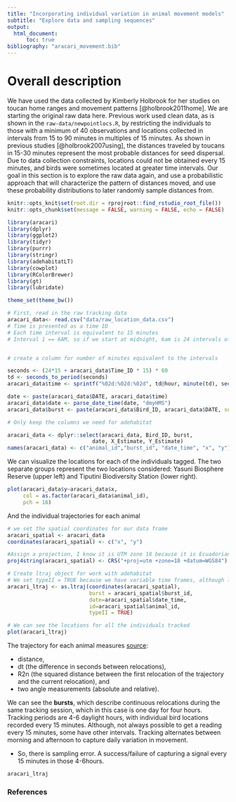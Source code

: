 ```yaml
---
title: "Incorporating individual variation in animal movement models"
subtitle: "Explore data and sampling sequences"
output:
  html_document:
      toc: true
bibliography: "aracari_movement.bib"
---
```


# Overall description 

We have used the data collected by Kimberly Holbrook for her studies on toucan home ranges and movement patterns [@holbrook2011home]. We are starting the original raw data here. Previous work used clean data, as is shown in the `raw-data/newpointlocs.R`, by restricting the individuals to those with a minimum of 40 observations and locations collected in intervals from 15 to 90 minutes in multiples of 15 minutes. As shown in previous studies [@holbrook2007using], the distances traveled by toucans in 15-30 minutes represent the most probable distances for seed dispersal. Due to data collection constraints, locations could not be obtained every 15 minutes, and birds were sometimes located at greater time intervals. Our goal in this section is to explore the raw data again, and use a probabilistic approach that will characterize the pattern of distances moved, and use these probability distributions to later randomly sample distances from.

```r
knitr::opts_knit$set(root.dir = rprojroot::find_rstudio_root_file())
knitr::opts_chunk$set(message = FALSE, warning = FALSE, echo = FALSE)
```

```r
library(aracari)
library(dplyr)
library(ggplot2)
library(tidyr)
library(purrr)
library(stringr)
library(adehabitatLT)
library(cowplot)
library(RColorBrewer)
library(gt)
library(lubridate)

theme_set(theme_bw())
```



```r
# First, read in the raw tracking data
aracari_data<- read.csv("data/raw_location_data.csv")
# Time is presented as a time ID
# Each time interval is equivalent to 15 minutes
# Interval 1 == 6AM, so if we start at midnight, 6am is 24 intervals of 15 minutes each. I'm setting 6am as the start just because I don't have actual data on it, but we know they started early morning and that's what the time IDs are for in Kimberly's work.


# create a column for number of minutes equivalent to the intervals

seconds <- (24*15 + aracari_data$Time_ID * 15) * 60
td <- seconds_to_period(seconds)
aracari_data$time <- sprintf("%02d:%02d:%02d", td@hour, minute(td), second(td))

date <- paste(aracari_data$DATE, aracari_data$time)
aracari_data$date <- parse_date_time(date, "dmyHMS")
aracari_data$burst <- paste(aracari_data$Bird_ID, aracari_data$DATE, sep="_")

# Only keep the columns we need for adehabitat

aracari_data <- dplyr::select(aracari_data, Bird_ID, burst,
                           date, X_Estimate, Y_Estimate)
names(aracari_data) <- c("animal_id","burst_id", "date_time", "x", "y")
```

We can visualize the locations for each of the individuals tagged. The two separate groups represent the two locations considered: Yasuni Biosphere Reserve (upper left) and Tiputini Biodiversity Station (lower right).
```r
plot(aracari_data$y~aracari_data$x, 
     col = as.factor(aracari_data$animal_id), 
     pch = 16)
```
  
And the individual trajectories for each animal
```r
# we set the spatial coordinates for our data frame
aracari_spatial <- aracari_data
coordinates(aracari_spatial) <- c("x", "y")

#Assign a projection, I know it is UTM zone 18 because it is Ecuadorian Amazon
proj4string(aracari_spatial) <- CRS("+proj=utm +zone=18 +datum=WGS84")

# Create ltraj object for work with adehabitat
# We set typeII = TRUE because we have variable time frames, although locations were attempted every 15 minutes, this didn't always happen.
aracari_ltraj <- as.ltraj(coordinates(aracari_spatial), 
                          burst = aracari_spatial$burst_id,
                          date=aracari_spatial$date_time,
                          id=aracari_spatial$animal_id,
                          typeII = TRUE)

# We can see the locations for all the individuals tracked
plot(aracari_ltraj)
```

The trajectory for each animal measures [source](https://jamesepaterson.github.io/jamespatersonblog/02_trackingworkshop_trajectories):

* distance,
* dt (the difference in seconds between relocations),
* R2n (the squared distance between the first relocation of the trajectory and the current relocation), and
* two angle measurements (absolute and relative).

We can see the **bursts**, which describe continuous relocations during the same tracking session, which in this case is one day for four hours. Tracking periods are 4-6 daylight hours, with individual bird locations recorded every 15 minutes. Although, not always possible to get a reading every 15 minutes, some have other intervals. Tracking alternates between morning and afternoon to capture daily variation in movement.  

  -   So, there is sampling error. A success/failure of capturing a signal every 15 minutes in those 4-6hours.

```r
aracari_ltraj
```

### References
